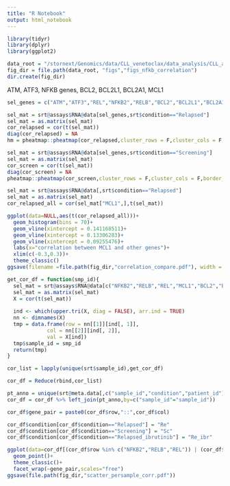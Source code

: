 ```yaml
---
title: "R Notebook"
output: html_notebook
---
```


```r
library(tidyr)
library(dplyr)
library(ggplot2)

data_root = "/stornext/Genomics/data/CLL_venetoclax/data_analysis/CLL_analysis/scripts"
fig_dir = file.path(data_root, "figs","figs_nfkb_correlation")
dir.create(fig_dir)
```



ATM, ATF3, NFKB genes, BCL2, BCL2L1, BCL2A1, MCL1

```r

sel_genes = c("ATM","ATF3","REL","NFKB2","RELB","BCL2","BCL2L1","BCL2A1","MCL1")

sel_mat = srt@assays$RNA@data[sel_genes,srt$condition=="Relapsed"]
sel_mat = as.matrix(sel_mat)
cor_relapsed = cor(t(sel_mat))
diag(cor_relapsed) = NA
hm = pheatmap::pheatmap(cor_relapsed,cluster_rows = F,cluster_cols = F,border_color = NA,treeheight_row = 0,treeheight_col = 0,filename = file.path(fig_dir,"heatmap_relapsed_cor.pdf"),width = 4,height = 3.5)

sel_mat = srt@assays$RNA@data[sel_genes,srt$condition=="Screening"]
sel_mat = as.matrix(sel_mat)
cor_screen = cor(t(sel_mat))
diag(cor_screen) = NA
pheatmap::pheatmap(cor_screen,cluster_rows = F,cluster_cols = F,border_color = NA,filename = file.path(fig_dir,"heatmap_screen_cor.pdf"),width = 4,height = 3.5)
```

```r
sel_mat = srt@assays$RNA@data[,srt$condition=="Relapsed"]
sel_mat = as.matrix(sel_mat)
cor_relapsed_all = cor(sel_mat["MCL1",],t(sel_mat))
```

```r
ggplot(data=NULL,aes(t(cor_relapsed_all)))+
  geom_histogram(bins = 70)+
  geom_vline(xintercept = 0.141168511)+
  geom_vline(xintercept = 0.13306283)+
  geom_vline(xintercept = 0.09255476)+
  labs(x="correlation between MCL1 and other genes")+
  xlim(c(-0.3,0.3))+
  theme_classic()
ggsave(filename =file.path(fig_dir,"correlation_compare.pdf"), width = 4,height = 2)
```



```r

get_cor_df = function(smp_id){
  sel_mat = srt@assays$RNA@data[c("NFKB2","RELB","REL","MCL1","BCL2","BCL2A1","BCL2L1","ATF3","ATM"),srt$sample_id==smp_id]
  sel_mat = as.matrix(sel_mat)
  X = cor(t(sel_mat))
  
  ind <- which(upper.tri(X, diag = FALSE), arr.ind = TRUE)
  nn <- dimnames(X)
  tmp = data.frame(row = nn[[1]][ind[, 1]],
             col = nn[[2]][ind[, 2]],
             val = X[ind])
  tmp$sample_id = smp_id
  return(tmp)
}

cor_list = lapply(unique(srt$sample_id),get_cor_df)

cor_df = Reduce(rbind,cor_list)

pt_anno = unique(srt@meta.data[,c("sample_id","condition","patient_id")])
cor_df = cor_df %>% left_join(pt_anno,by=c("sample_id"="sample_id"))

cor_df$gene_pair = paste0(cor_df$row,"::",cor_df$col)

cor_df$condition[cor_df$condition=="Relapsed"] = "Re"
cor_df$condition[cor_df$condition=="Screening"] = "Sc"
cor_df$condition[cor_df$condition=="Relapsed_ibrutinib"] = "Re_ibr"
```



```r
ggplot(data=cor_df[(cor_df$row %in% c("NFKB2","RELB","REL")) | (cor_df$col %in% c("NFKB2","RELB","REL")),],aes(x=condition,y=val,col=patient_id))+
  geom_point()+
  theme_classic()+
  facet_wrap(~gene_pair,scales="free")
ggsave(file.path(fig_dir,"scatter_persample_corr.pdf"))
```




